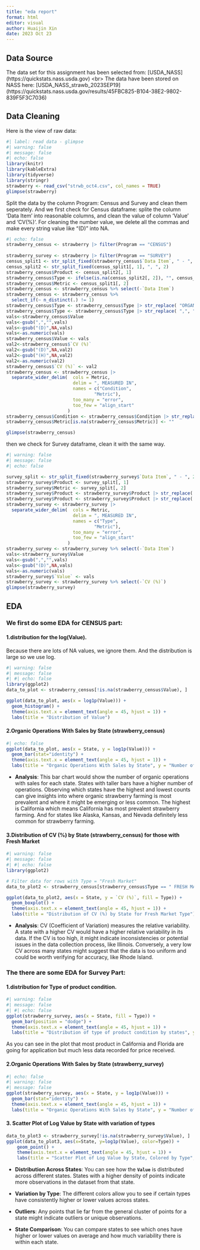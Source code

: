 ```yaml
---
title: "eda report"
format: html
editor: visual
author: Huaijin Xin
date: 2023 Oct 23
---
```


## Data Source

The data set for this assignment has been selected from: \[USDA_NASS\](https://quickstats.nass.usda.gov) \<br\> The data have been stored on NASS here: \[USDA_NASS_strawb_2023SEP19\](https://quickstats.nass.usda.gov/results/45FBC825-B104-38E2-9802-839F5F3C7036)

## Data Cleaning

Here is the view of raw data:

```r
#| label: read data - glimpse 
#| warning: false
#| message: false
#| echo: false
library(knitr)  
library(kableExtra)
library(tidyverse)
library(stringr)
strawberry <- read_csv("strwb_oct4.csv", col_names = TRUE)
glimpse(strawberry)

```

Split the data by the column Program: Census and Survey and clean them seperately. And we first check for Census dataframe: splite the column 'Data Item' into reasonable columns, and clean the value of column 'Value' and 'CV(%)'. For cleaning the number value, we delete all the commas and make every string value like "(D)" into NA.

```r
#| echo: false
strawberry_census <- strawberry |> filter(Program == "CENSUS")
 
strawberry_survey <- strawberry |> filter(Program == "SURVEY")
census_split1 <- str_split_fixed(strawberry_census$`Data Item`, " - ", 2)
census_split2 <- str_split_fixed(census_split1[, 1], ", ", 2)
strawberry_census$Product <- census_split2[, 1]
strawberry_census$Type <- ifelse(is.na(census_split2[, 2]), "", census_split2[, 2])
strawberry_census$Metric <- census_split1[, 2]
strawberry_census <- strawberry_census %>% select(-`Data Item`)
strawberry_census <- strawberry_census %>% 
  select_if(~ n_distinct(.) != 1)
strawberry_census$Type <- strawberry_census$Type |> str_replace( "ORGANIC", "")
strawberry_census$Type <- strawberry_census$Type |> str_replace( ",", "")
vals<-strawberry_census$Value
vals<-gsub(",","",vals)
vals<-gsub("(D)",NA,vals)
vals<-as.numeric(vals)
strawberry_census$Value <- vals
val2<-strawberry_census$`CV (%)`
val2<-gsub("(D)",NA,val2)
val2<-gsub("(H)",NA,val2)
val2<-as.numeric(val2)
strawberry_census$`CV (%)` <- val2
strawberry_census <- strawberry_census |>
  separate_wider_delim(  cols = Metric,
                         delim = ", MEASURED IN",
                         names = c("Condition",
                                 "Metric"),
                         too_many = "error",
                         too_few = "align_start"
                       )
strawberry_census$Condition <- strawberry_census$Condition |> str_replace( "OPERATIONS WITH ", "")
strawberry_census$Metric[is.na(strawberry_census$Metric)] <- ""

glimpse(strawberry_census)
```

then we check for Survey dataframe, clean it with the same way.

```r
#| warning: false
#| message: false
#| echo: false

survey_split <- str_split_fixed(strawberry_survey$`Data Item`, " - ", 2)
strawberry_survey$Product <- survey_split[, 1]
strawberry_survey$Metric <- survey_split[, 2]
strawberry_survey$Product <- strawberry_survey$Product |> str_replace( "STRAWBERRIES", "")
strawberry_survey$Product <- strawberry_survey$Product |> str_replace( ",", "")
strawberry_survey <- strawberry_survey |>
  separate_wider_delim(  cols = Metric,
                         delim = ", MEASURED IN",
                         names = c("Type",
                                 "Metric"),
                         too_many = "error",
                         too_few = "align_start"
                       )
strawberry_survey <- strawberry_survey %>% select(-`Data Item`)
vals<-strawberry_survey$Value
vals<-gsub(",","",vals)
vals<-gsub("(D)",NA,vals)
vals<-as.numeric(vals)
strawberry_survey$`Value` <- vals
strawberry_survey <- strawberry_survey %>% select(-`CV (%)`)
glimpse(strawberry_survey)

```

## EDA

### We first do some EDA for CENSUS part:

#### 1.distribution for the log(Value).

Because there are lots of NA values, we ignore them. And the distribution is large so we use log.

```r
#| warning: false
#| message: false
#| #| echo: false
library(ggplot2)
data_to_plot <- strawberry_census[!is.na(strawberry_census$Value), ]

ggplot(data_to_plot, aes(x = log1p(Value))) + 
  geom_histogram() + 
  theme(axis.text.x = element_text(angle = 45, hjust = 1)) + 
  labs(title = "Distribution of Value")


```

#### 2.Organic Operations With Sales by State (strawberry_census)

```r
#| echo: false
ggplot(data_to_plot, aes(x = State, y = log1p(Value))) + 
  geom_bar(stat="identity") + 
  theme(axis.text.x = element_text(angle = 45, hjust = 1)) + 
  labs(title = "Organic Operations With Sales by State", y = "Number of Operations")
```

-   **Analysis**: This bar chart would show the number of organic operations with sales for each state. States with taller bars have a higher number of operations. Observing which states have the highest and lowest counts can give insights into where organic strawberry farming is most prevalent and where it might be emerging or less common. The highest is California which means California has most prevalent strawberry farming. And for states like Alaska, Kansas, and Nevada definitely less common for strawberry farming.

#### 3.Distribution of CV (%) by State (strawberry_census) for those with Fresh Market

```r
#| warning: false
#| message: false
#| #| echo: false
library(ggplot2)

# Filter data for rows with Type = "Fresh Market"
data_to_plot2 <- strawberry_census[strawberry_census$Type == " FRESH MARKET", ]

ggplot(data_to_plot2, aes(x = State, y = `CV (%)`, fill = Type)) + 
  geom_boxplot() + 
  theme(axis.text.x = element_text(angle = 45, hjust = 1)) + 
  labs(title = "Distribution of CV (%) by State for Fresh Market Type")

```

-   **Analysis**: CV (Coefficient of Variation) measures the relative variability. A state with a higher CV would have a higher relative variability in its data. If the CV is too high, it might indicate inconsistencies or potential issues in the data collection process, like Illinois. Conversely, a very low CV across many states might suggest that the data is too uniform and could be worth verifying for accuracy, like Rhode Island.

### The there are some EDA for Survey Part:

#### 1.distribution for Type of product condition.

```r
#| warning: false
#| message: false
#| #| echo: false
ggplot(strawberry_survey, aes(x = State, fill = Type)) + 
  geom_bar(position = "dodge") + 
  theme(axis.text.x = element_text(angle = 45, hjust = 1)) + 
  labs(title = "Distribution of type of product condition by states", y = "Frequency")

```

As you can see in the plot that most product in California and Florida are going for application but much less data recorded for price received.

#### 2.Organic Operations With Sales by State (strawberry_survey)

```r
#| echo: false
#| warning: false
#| message: false
ggplot(strawberry_survey, aes(x = State, y = log1p(Value))) + 
  geom_bar(stat="identity") + 
  theme(axis.text.x = element_text(angle = 45, hjust = 1)) + 
  labs(title = "Organic Operations With Sales by State", y = "Number of Operations")
```

#### 3. Scatter Plot of Log Value by State with variation of types

```r
data_to_plot3 <- strawberry_survey[!is.na(strawberry_survey$Value), ]
ggplot(data_to_plot3, aes(x=State, y=log1p(Value), color=Type)) + 
    geom_point() + 
    theme(axis.text.x = element_text(angle = 45, hjust = 1)) +
    labs(title = "Scatter Plot of Log Value by State, Colored by Type", y = "Log(Value + 1)")


```

-   **Distribution Across States**: You can see how the **`Value`** is distributed across different states. States with a higher density of points indicate more observations in the dataset from that state.

-   **Variation by Type**: The different colors allow you to see if certain types have consistently higher or lower values across states.

-   **Outliers**: Any points that lie far from the general cluster of points for a state might indicate outliers or unique observations.

-   **State Comparison**: You can compare states to see which ones have higher or lower values on average and how much variability there is within each state.
